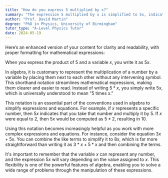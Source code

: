 ```yaml
---
title: "How do you express 5 multiplied by x?"
summary: "The expression 5 multiplied by x is simplified to 5x, indicating a multiplication operation between the number 5 and the variable x."
author: "Prof. David Martin"
degree: "PhD in Physics, University of Birmingham"
tutor_type: "A-Level Physics Tutor"
date: 2024-05-19
---
```


Here’s an enhanced version of your content for clarity and readability, with proper formatting for mathematical expressions:

When you express the product of $5$ and a variable $x$, you write it as $5x$.

In algebra, it is customary to represent the multiplication of a number by a variable by placing them next to each other without any intervening symbol. This shorthand notation streamlines mathematical expressions, making them clearer and easier to read. Instead of writing $5 * x$, you simply write $5x$, which is universally understood to mean "5 times $x$."

This notation is an essential part of the conventions used in algebra to simplify expressions and equations. For example, if $x$ represents a specific number, then $5x$ indicates that you take that number and multiply it by $5$. If $x$ were equal to $2$, then $5x$ would be computed as $5 * 2$, resulting in $10$.

Using this notation becomes increasingly helpful as you work with more complex expressions and equations. For instance, consider the equation $3x + 5x$. You can combine the like terms to simplify it to $8x$, which is far more straightforward than writing it as $3 * x + 5 * x$ and then combining the terms.

It's important to remember that the variable $x$ can represent any number, and the expression $5x$ will vary depending on the value assigned to $x$. This flexibility is one of the powerful features of algebra, enabling you to solve a wide range of problems through the manipulation of these expressions.
    